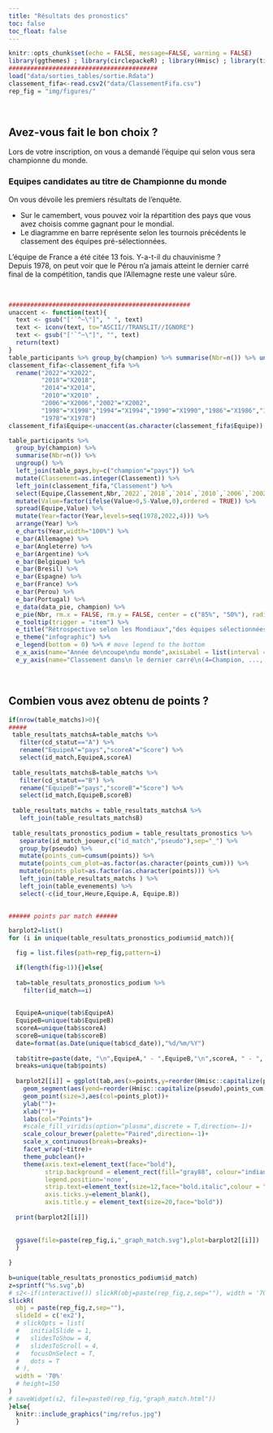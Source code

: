 ```yaml
---
title: "Résultats des pronostics"
toc: false
toc_float: false
---
```


```r
knitr::opts_chunk$set(echo = FALSE, message=FALSE, warning = FALSE)
library(ggthemes) ; library(circlepackeR) ; library(Hmisc) ; library(tidyverse) ; library(echarts4r) ; library(magrittr) ; library(data.tree) ; library(flexdashboard) ; library(lubridate) ; suppressPackageStartupMessages(library(googleVis)) ; library(ggpubr) ; library(echarts4r) ; library(gganimate) ; library(ggpubr) ; library(tweenr) ; library(viridis) ; library(magick) ; library(animation) ; library(slickR) ; library(svglite) ; library(htmlwidgets) ;
#########################################
load("data/sorties_tables/sortie.Rdata")
classement_fifa<-read.csv2("data/ClassementFifa.csv")
rep_fig = "img/figures/"
```

<br>

## Avez-vous fait le bon choix ?


Lors de votre inscription, on vous a demandé l'équipe qui selon vous sera championne du monde.
<br>

### Equipes candidates au titre de Championne du monde


On vous dévoile les premiers résultats de l'enquête.  

* Sur le camembert, vous pouvez voir la répartition des pays que vous avez choisis comme gagnant pour le mondial.  
* Le diagramme en barre représente selon les tournois précédents le classement des équipes pré-sélectionnées.  

L'équipe de France a été citée 13 fois. Y-a-t-il du chauvinisme ?  
Depuis 1978, on peut voir que le Pérou n'a jamais atteint le dernier carré final de la compétition, tandis que l'Allemagne reste une valeur sûre.

<br>

```r

##################################################
unaccent <- function(text){
  text <- gsub("['`^~\"]", " ", text)
  text <- iconv(text, to="ASCII//TRANSLIT//IGNORE")
  text <- gsub("['`^~\"]", "", text)
  return(text)
}
table_participants %>% group_by(champion) %>% summarise(Nbr=n()) %>% ungroup()->data_pie
classement_fifa<-classement_fifa %>%  
  rename("2022"="X2022",
         "2018"="X2018",
         "2014"="X2014",
         "2010"="X2010" ,
         "2006"="X2006","2002"="X2002",
         "1998"="X1998","1994"="X1994","1990"="X1990","1986"="X1986","1982"="X1982",
         "1978"="X1978")
classement_fifa$Equipe<-unaccent(as.character(classement_fifa$Equipe))

table_participants %>%   
  group_by(champion) %>% 
  summarise(Nbr=n()) %>% 
  ungroup() %>% 
  left_join(table_pays,by=c("champion"="pays")) %>% 
  mutate(Classement=as.integer(Classement)) %>% 
  left_join(classement_fifa,"Classement") %>% 
  select(Equipe,Classement,Nbr,`2022`,`2018`,`2014`,`2010`,`2006`,`2002`,`1998`,`1994`,`1990`,`1986`,`1982`,`1978`) %>% gather(Year,Value,`2022`,`2018`,`2014`,`2010`,`2006`,`2002`,`1998`,`1994`,`1990`,`1986`,`1982`,`1978`) %>% 
  mutate(Value=factor(ifelse(Value>0,5-Value,0),ordered = TRUE)) %>% 
  spread(Equipe,Value) %>%
  mutate(Year=factor(Year,levels=seq(1978,2022,4))) %>% 
  arrange(Year) %>% 
  e_charts(Year,width="100%") %>% 
  e_bar(Allemagne) %>% 
  e_bar(Angleterre) %>% 
  e_bar(Argentine) %>% 
  e_bar(Belgique) %>% 
  e_bar(Bresil) %>% 
  e_bar(Espagne) %>% 
  e_bar(France) %>% 
  e_bar(Perou) %>% 
  e_bar(Portugal) %>% 
  e_data(data_pie, champion) %>% 
  e_pie(Nbr, rm.x = FALSE, rm.y = FALSE, center = c("85%", "50%"), radius = c(0, 30)) %>% 
  e_tooltip(trigger = "item") %>% 
  e_title("Rétrospective selon les Mondiaux","des équipes sélectionnées par les pronostiqueurs\n et occurences",right="right") %>% 
  e_theme("infographic") %>% 
  e_legend(bottom = 0) %>% # move legend to the bottom
  e_x_axis(name="Année de\ncoupe\ndu monde",axisLabel = list(interval = 0, rotate = 45)) %>% 
  e_y_axis(name="Classement dans\n le dernier carré\n(4=Champion, ..., 1=4eme)",show=TRUE,axisLabel = list(interval = 0)) 
```

<br>

## Combien vous avez obtenu de points ?



```r

if(nrow(table_matchs)>0){
#####
 table_resultats_matchsA=table_matchs %>% 
   filter(cd_statut=="A") %>% 
   rename("EquipeA"="pays","scoreA"="Score") %>%
   select(id_match,EquipeA,scoreA)
 
 table_resultats_matchsB=table_matchs %>% 
   filter(cd_statut=="B") %>% 
   rename("EquipeB"="pays","scoreB"="Score") %>%
   select(id_match,EquipeB,scoreB)
 
 table_resultats_matchs = table_resultats_matchsA %>% 
   left_join(table_resultats_matchsB)
 
 table_resultats_pronostics_podium = table_resultats_pronostics %>% 
   separate(id_match_joueur,c("id_match","pseudo"),sep="_") %>%
   group_by(pseudo) %>% 
   mutate(points_cum=cumsum(points)) %>% 
   mutate(points_cum_plot=as.factor(as.character(points_cum))) %>% 
   mutate(points_plot=as.factor(as.character(points))) %>% 
   left_join(table_resultats_matchs ) %>% 
   left_join(table_evenements) %>% 
   select(-c(id_tour,Heure,Equipe.A, Equipe.B))
   

###### points par match ######

barplot2=list()
for (i in unique(table_resultats_pronostics_podium$id_match)){

  fig = list.files(path=rep_fig,pattern=i)

  if(length(fig>1)){}else{
    
  tab=table_resultats_pronostics_podium %>% 
    filter(id_match==i)
  
  
  EquipeA=unique(tab$EquipeA)
  EquipeB=unique(tab$EquipeB)
  scoreA=unique(tab$scoreA)
  scoreB=unique(tab$scoreB)
  date=format(as.Date(unique(tab$cd_date)),"%d/%m/%Y")
  
  tab$titre=paste(date, "\n",EquipeA," - ",EquipeB,"\n",scoreA, " - ", scoreB,sep="")
  breaks=unique(tab$points) 
  
  barplot2[[i]] = ggplot(tab,aes(x=points,y=reorder(Hmisc::capitalize(pseudo),points)))+
    geom_segment(aes(yend=reorder(Hmisc::capitalize(pseudo),points_cum)),xend=0,col="gray50")+
    geom_point(size=3,aes(col=points_plot))+
    ylab("")+
    xlab("")+
    labs(col="Points")+
    #scale_fill_viridis(option="plasma",discrete = T,direction=-1)+
    scale_colour_brewer(palette="Paired",direction=-1)+
    scale_x_continuous(breaks=breaks)+
    facet_wrap(~titre)+
    theme_pubclean()+
    theme(axis.text=element_text(face="bold"),
          strip.background = element_rect(fill="gray88", colour="indianred3",size=1),
          legend.position='none',
          strip.text=element_text(size=12,face="bold.italic",colour = "blue4"),
          axis.ticks.y=element_blank(),
          axis.title.y = element_text(size=20,face="bold"))
  
  print(barplot2[[i]])
  
 
  ggsave(file=paste(rep_fig,i,"_graph_match.svg"),plot=barplot2[[i]])
  }
  
}
 
b=unique(table_resultats_pronostics_podium$id_match)
z=sprintf("%s.svg",b)
# s2<-if(interactive()) slickR(obj=paste(rep_fig,z,sep=""), width = '70%')
slickR(
  obj = paste(rep_fig,z,sep=""),
  slideId = c('ex2'),
  # slickOpts = list(
  #   initialSlide = 1,
  #   slidesToShow = 4,
  #   slidesToScroll = 4,
  #   focusOnSelect = T,
  #   dots = T
  # ),
  width = '70%'
  # height=150
)
# saveWidget(s2, file=paste0(rep_fig,"graph_match.html"))
}else{ 
  knitr::include_graphics("img/refus.jpg")
  }
```





<!-- <br> -->

<!-- ```{r,graph pronostics,results='asis', cache=TRUE, warning=FALSE,message=FALSE}  -->
<!-- ###################################################### -->
<!-- table_resultats_pronostics %>%  -->
<!--   separate(id_match_joueur,c("id_match","pseudo"),sep="_") %>%  -->
<!--   left_join(table_evenements %>%  -->
<!--               mutate(cd_date=as.character(cd_date), -->
<!--                      Heure=as.character(Heure)) %>%  -->
<!--               select(id_match,cd_date,Heure),by="id_match") %>%  -->
<!--   # unite(datetime,c("cd_date","Heure")) %>% -->
<!--   mutate(datetime=ymd(cd_date)) %>%  -->
<!--    mutate(datetime=ymd(cd_date)) %>%  -->
<!--   arrange(datetime)->pronostics -->

<!-- pronostics %>%  -->
<!--   select(pseudo,datetime,points) %>%  -->
<!--   group_by(pseudo,datetime) %>%  -->
<!--   mutate(points=sum(points)) %>%  -->
<!--   ungroup() %>%   distinct() %>%  -->
<!--   arrange(pseudo) %>%  -->
<!--   group_by(pseudo) %>%  -->
<!--   mutate(PtsCum = cumsum(points)) %>%  -->
<!--   arrange(pseudo) %>%  -->
<!--   select(pseudo,datetime,PtsCum) %>%   -->
<!--   ungroup() %>%   -->
<!--   as.data.frame() %>%  -->
<!--   distinct() ->pronostics -->

<!-- M<-gvisMotionChart(pronostics, idvar='pseudo', timevar='datetime',options=list(showYMetricPicker=F,showXMetricPicker=F,showAdvancedPanel=F))   -->
<!-- print(M,"chart") -->
<!-- ``` -->

<!-- <br> -->



